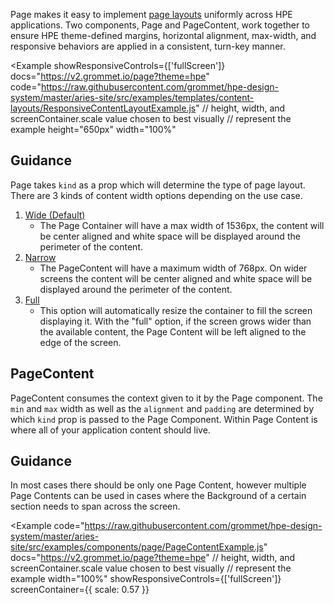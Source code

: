 
Page makes it easy to implement [page layouts](/templates/page-layouts) uniformly across HPE applications. Two components, Page and PageContent, work together to ensure HPE theme-defined margins, horizontal alignment, max-width, and responsive behaviors are applied in a consistent, turn-key manner.

<Example 
  showResponsiveControls={['fullScreen']}
  docs="https://v2.grommet.io/page?theme=hpe"
  code="https://raw.githubusercontent.com/grommet/hpe-design-system/master/aries-site/src/examples/templates/content-layouts/ResponsiveContentLayoutExample.js"
  // height, width, and screenContainer.scale value chosen to best visually 
  // represent the example
  height="650px"
  width="100%"
>
  <PageExample />
</Example>

## Guidance
Page takes `kind` as a prop which will determine the type of page layout. 
There are 3 kinds of content width options depending on the use case. 
1. [Wide (Default)](https://design-system.hpe.design/templates/page-layouts#wide-default)
   - The Page Container will have a max width of 1536px, the content will be center aligned and white space will be displayed around the perimeter of the content.
2. [Narrow](https://design-system.hpe.design/templates/page-layouts#narrow) 
   - The PageContent will have a maximum width of 768px. On wider screens the content will be center aligned and white space will be displayed around the perimeter of the content.
3. [Full](https://design-system.hpe.design/templates/page-layouts#full)
   - This option will automatically resize the container to fill the screen displaying it. With the "full" option, if the screen grows wider than the available content, the Page Content will be left aligned to the edge of the screen.


## PageContent 
PageContent consumes the context given to it by the Page component. 
The `min` and `max` width as well as the `alignment` and `padding` are determined by which `kind` prop is passed to the Page Component. 
Within Page Content is where all of your application content should live.

## Guidance
In most cases there should be only one Page Content, however multiple Page Contents can be 
used in cases where the Background of a certain section needs to span across the screen. 

<Example
  code="https://raw.githubusercontent.com/grommet/hpe-design-system/master/aries-site/src/examples/components/page/PageContentExample.js"
  docs="https://v2.grommet.io/page?theme=hpe"
  // height, width, and screenContainer.scale value chosen to best visually 
  // represent the example
  width="100%" 
  showResponsiveControls={['fullScreen']}
  screenContainer={{ scale: 0.57 }}
>
  <PageContentExample />
</Example>


